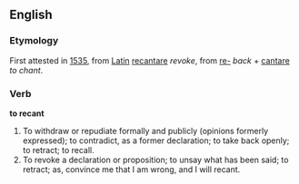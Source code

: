 ==English==
===Etymology===
First attested in [[w:1535|1535]], from [[Latin]] [[recantare]] ''revoke'', from [[re-]] ''back'' + [[cantare]] ''to chant''.
===Verb===

'''to recant'''

#To withdraw or repudiate formally and publicly (opinions formerly expressed); to contradict, as a former declaration; to take back openly; to retract; to recall.
#To revoke a declaration or proposition; to unsay what has been said; to retract; as, convince me that I am wrong, and I will recant.
